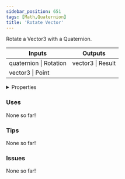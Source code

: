 ```yaml
---
sidebar_position: 651
tags: [Math,Quaternion]
title: 'Rotate Vector'
---
```


Rotate a Vector3 with a Quaternion.



<IChip uuid="02c4048a-5f67-47ea-9f00-692f51c66e65"/>

<table><thead><tr><th>Inputs</th><th>Outputs</th></tr></thead><tbody><tr><td>quaternion | Rotation</td><td>vector3 | Result</td></tr><tr><td>vector3 | Point</td><td /></tr></tbody></table>

<details>
  <summary>Properties</summary>
  <div>
    <div>
    <table>
      <tbody>
        <tr>
          <td>Is beta required?</td>
          <td>No</td>
        </tr>
        <tr>
          <td>Is chip a trolling risk?</td>
          <td>No</td>
        </tr>
        <tr>
          <td>Is chip a role assignment risk?</td>
          <td>No</td>
        </tr>
        <tr>
          <td>Chip UUID</td>
          <td>02c4048a-5f67-47ea-9f00-692f51c66e65</td>
        </tr>
        <tr>
          <td>Room availability</td>
          <td>Available everywhere</td>
        </tr>
      </tbody>
    </table>
    </div>
  </div>
</details>

### Uses

None so far!

### Tips

None so far!

### Issues

None so far!